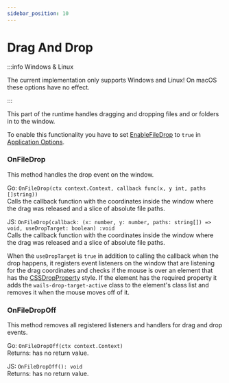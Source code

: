 ```yaml
---
sidebar_position: 10
---
```


# Drag And Drop

:::info Windows & Linux

The current implementation only supports Windows and Linux! On macOS these options have no effect.

:::

This part of the runtime handles dragging and dropping files and or folders in to the window.<br/>

To enable this functionality you have to set [EnableFileDrop](../../reference/options.mdx#enablefiledrop) to `true`
in [Application Options](../../reference/options.mdx#drag-and-drop).

### OnFileDrop

This method handles the drop event on the window.

Go: `OnFileDrop(ctx context.Context, callback func(x, y int, paths []string))`<br/>
Calls the callback function with the coordinates inside the window where the drag was released and a slice of absolute file paths.

JS: `OnFileDrop(callback: (x: number, y: number, paths: string[]) => void, useDropTarget: boolean) :void`<br/>
Calls the callback function with the coordinates inside the window where the drag was released and a slice of absolute file paths.

When the `useDropTarget` is `true` in addition to calling the callback when the drop happens, it registers event listeners on
the window that are listening for the drag coordinates and checks if the mouse is over an element that has the
[CSSDropProperty](../../reference/options.mdx#cssdropproperty) style. If the element has the required property
it adds the `wails-drop-target-active` class to the element's class list and removes it when the mouse moves off of it.


### OnFileDropOff

This method removes all registered listeners and handlers for drag and drop events.

Go: `OnFileDropOff(ctx context.Context)`<br/>
Returns: has no return value.

JS: `OnFileDropOff(): void`<br/>
Returns: has no return value.
